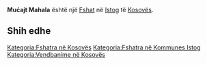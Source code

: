 {{Fshat në Kosovës
 | Emri                = Mućajt Mahala
| srp_N_name = Mućajt Mahala
| srp_N_FULL_NAME_RO = Mućajt Mahala
| srp_N_FULL_NAME_ND_RO = Mucajt Mahala
| srp_N_SORT_NAME_RG = MUCAJTMAHALA
| srp_N_FULL_NAME_RG = Mućajt Mahala
| srp_N_FULL_NAME_ND_RG = Mucajt Mahala
| srp_V_name = Mućjat
| srp_V_FULL_NAME_RO = Mućjat
| srp_V_FULL_NAME_ND_RO = Mucjat
| srp_V_SORT_NAME_RG = MUCJAT
| srp_V_FULL_NAME_RG = Mućjat
| srp_V_FULL_NAME_ND_RG = Mucjat

 | Emri (Rasa dhanore) = 
 | Figura              = 
 | Shteti              = Kosovo
 | Komuna              = Istog
 | Kodi postar         = 
 | Sipërfaqja          = 

 | Popullsia           = 

 | Regj. i popullsisë  = 
 | Dend. e popullsisë  = 
 | Faqja zyrtare       = 
 <!--- Koordinatat ----> 
 | Gjerësia            = 42.256667
 | Gjatësia            = 21.528611
 | Lartësia            = 
}}
'''Mućajt Mahala''' është një [[Fshat]] në [[Istog]] të [[Kosovës]].

<!-- == Gjeografia == -->
<!-- == Historia == -->
<!-- == Demografia == -->
== Shih edhe ==
{{Komuna Istog}}
{{Kosovo-Administrata-Cung}}

[[Kategoria:Fshatra në Kosovës]]
[[Kategoria:Fshatra në Kommunes Istog]]
[[Kategoria:Vendbanime në Kosovës]]